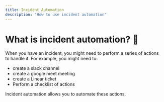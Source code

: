 ```yaml
---
title: Incident Automation
description: "How to use incident automation"
---
```


# What is incident automation? 🤔

When you have an incident, you might need to perform a series of actions to
handle it. For example, you might need to:

- create a slack channel
- create a google meet meeting
- create a Linear ticket
- Perform a checklist of actions

Incident automation allows you to automate these actions.
